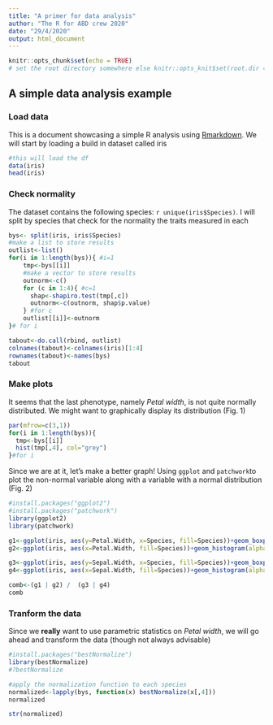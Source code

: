 ---
title: "A primer for data analysis"
author: "The R for ABD crew 2020"
date: "29/4/2020"
output: html_document
---

```{r setup, include=FALSE}
knitr::opts_chunk$set(echo = TRUE)
# set the root directory somewhere else knitr::opts_knit$set(root.dir = '/tmp')
```

## A simple data analysis example

### Load data

This is a document showcasing a simple R analysis using [Rmarkdown](https://rmarkdown.rstudio.com). We will start by loading a build in dataset called iris

```{r load the file, echo=F}
#this will load the df
data(iris)
head(iris)
```

### Check normality

The dataset contains the following species:  `r unique(iris$Species)`. I will split by species that check for the normality the traits measured in each

```{r split and check normality}
bys<- split(iris, iris$Species)
#make a list to store results
outlist<-list()
for(i in 1:length(bys)){ #i=1
    tmp<-bys[[i]]
    #make a vector to store results
    outnorm<-c()
    for (c in 1:4){ #c=1
      shap<-shapiro.test(tmp[,c])
      outnorm<-c(outnorm, shap$p.value)
    } #for c
    outlist[[i]]<-outnorm
}# for i

tabout<-do.call(rbind, outlist)
colnames(tabout)<-colnames(iris)[1:4]
rownames(tabout)<-names(bys)
tabout
```

### Make plots

It seems that the last phenotype, namely *Petal width*, is not quite normally distributed. We might want to graphically display its distribution (Fig. 1)

```{r plot a weird phenotype, echo=F, fig.cap="**Fig.1** A bunch of histograms made with poor graphical skills"}
par(mfrow=c(3,1))
for(i in 1:length(bys)){
  tmp<-bys[[i]]
  hist(tmp[,4], col="grey")
}#for i

```

Since we are at it, let's make a better graph! Using `ggplot` and `patchwork`to plot the non-normal variable along with a variable with a normal distribution (Fig. 2)

```{r plot of the weird phenotype version 2, echo=T, message=FALSE, warning=FALSE, fig.cap="**Fig.2** A better plot using ggplot"}
#install.packages("ggplot2")
#install.packages("patchwork")
library(ggplot2)
library(patchwork)

g1<-ggplot(iris, aes(y=Petal.Width, x=Species, fill=Species))+geom_boxplot() + labs(tag="A", title="Petal.Width")
g2<-ggplot(iris, aes(x=Petal.Width, fill=Species))+geom_histogram(alpha=0.5, position="identity")

g3<-ggplot(iris, aes(y=Sepal.Width, x=Species, fill=Species))+geom_boxplot() + labs(tag="B", title="Sepal.Width")
g4<-ggplot(iris, aes(x=Sepal.Width, fill=Species))+geom_histogram(alpha=0.5, position="identity")

comb<-(g1 | g2) /  (g3 | g4)
comb

```


### Tranform the data

Since we **really** want to use parametric statistics on *Petal width*, we will go ahead and transform the data (though not always advisable)

```{r transform data, warning=FALSE}
#install.packages("bestNormalize")
library(bestNormalize)
#?bestNormalize

#apply the normalization function to each species
normalized<-lapply(bys, function(x) bestNormalize(x[,4]))
normalized

str(normalized)

```




